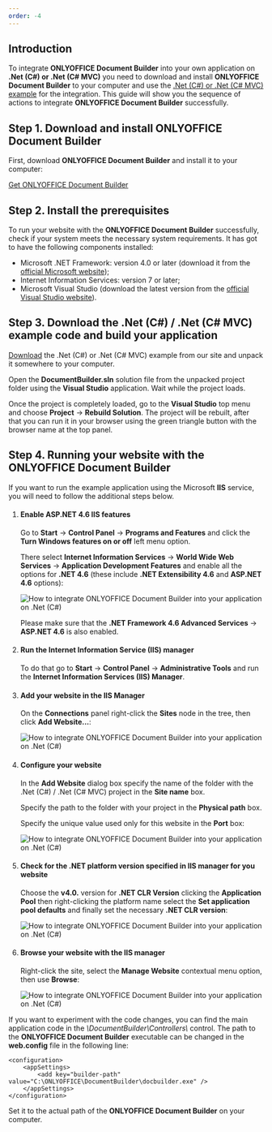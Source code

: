 ```yaml
---
order: -4
---
```

## Introduction

To integrate **ONLYOFFICE Document Builder** into your own application on **.Net (C#) or .Net (C# MVC)** you need to download and install **ONLYOFFICE Document Builder** to your computer and use the [.Net (C#) or .Net (C# MVC) example](/docbuilder/integratingdocumentbuilder) for the integration. This guide will show you the sequence of actions to integrate **ONLYOFFICE Document Builder** successfully.

## Step 1. Download and install ONLYOFFICE Document Builder

First, download **ONLYOFFICE Document Builder** and install it to your computer:

[Get ONLYOFFICE Document Builder](https://www.onlyoffice.com/download-builder.aspx?from=api)

## Step 2. Install the prerequisites

To run your website with the **ONLYOFFICE Document Builder** successfully, check if your system meets the necessary system requirements. It has got to have the following components installed:

* Microsoft .NET Framework: version 4.0 or later (download it from the [official Microsoft website](https://www.microsoft.com/en-US/download/details.aspx?id=30653));
* Internet Information Services: version 7 or later;
* Microsoft Visual Studio (download the latest version from the [official Visual Studio website](https://www.visualstudio.com/downloads/download-visual-studio-vs)).

## Step 3. Download the .Net (C#) / .Net (C# MVC) example code and build your application

[Download](/docbuilder/integratingdocumentbuilder) the .Net (C#) or .Net (C# MVC) example from our site and unpack it somewhere to your computer.

Open the **DocumentBuilder.sln** solution file from the unpacked project folder using the **Visual Studio** application. Wait while the project loads.

Once the project is completely loaded, go to the **Visual Studio** top menu and choose **Project** -> **Rebuild Solution**. The project will be rebuilt, after that you can run it in your browser using the green triangle button with the browser name at the top panel.

## Step 4. Running your website with the ONLYOFFICE Document Builder

If you want to run the example application using the Microsoft **IIS** service, you will need to follow the additional steps below.

1. #### Enable ASP.NET 4.6 IIS features

   Go to **Start** -> **Control Panel** -> **Programs and Features** and click the **Turn Windows features on or off** left menu option.

   There select **Internet Information Services** -> **World Wide Web Services** -> **Application Development Features** and enable all the options for **.NET 4.6** (these include **.NET Extensibility 4.6** and **ASP.NET 4.6** options):

   ![How to integrate ONLYOFFICE Document Builder into your application on .Net (C#)](/content/img/docbuilder/csharp/net46.png)

   Please make sure that the **.NET Framework 4.6 Advanced Services** -> **ASP.NET 4.6** is also enabled.

2. #### Run the Internet Information Service (IIS) manager

   To do that go to **Start** -> **Control Panel** -> **Administrative Tools** and run the **Internet Information Services (IIS) Manager**.

3. #### Add your website in the IIS Manager

   On the **Connections** panel right-click the **Sites** node in the tree, then click **Add Website...**:

   ![How to integrate ONLYOFFICE Document Builder into your application on .Net (C#)](/content/img/docbuilder/csharp/add.png)

4. #### Configure your website

   In the **Add Website** dialog box specify the name of the folder with the .Net (C#) / .Net (C# MVC) project in the **Site name** box.

   Specify the path to the folder with your project in the **Physical path** box.

   Specify the unique value used only for this website in the **Port** box:

   ![How to integrate ONLYOFFICE Document Builder into your application on .Net (C#)](/content/img/docbuilder/csharp/sitename.png)

5. #### Check for the .NET platform version specified in IIS manager for you website

   Choose the **v4.0.** version for **.NET CLR Version** clicking the **Application Pool** then right-clicking the platform name select the **Set application pool defaults** and finally set the necessary **.NET CLR version**:

   ![How to integrate ONLYOFFICE Document Builder into your application on .Net (C#)](/content/img/docbuilder/csharp/platform.png)

6. #### Browse your website with the IIS manager

   Right-click the site, select the **Manage Website** contextual menu option, then use **Browse**:

   ![How to integrate ONLYOFFICE Document Builder into your application on .Net (C#)](/content/img/docbuilder/csharp/browse.png)

If you want to experiment with the code changes, you can find the main application code in the *\DocumentBuilder\Controllers\\* control. The path to the **ONLYOFFICE Document Builder** executable can be changed in the **web.config** file in the following line:

```
<configuration>
    <appSettings>
        <add key="builder-path" value="C:\ONLYOFFICE\DocumentBuilder\docbuilder.exe" />
    </appSettings>
</configuration>
```

Set it to the actual path of the **ONLYOFFICE Document Builder** on your computer.
